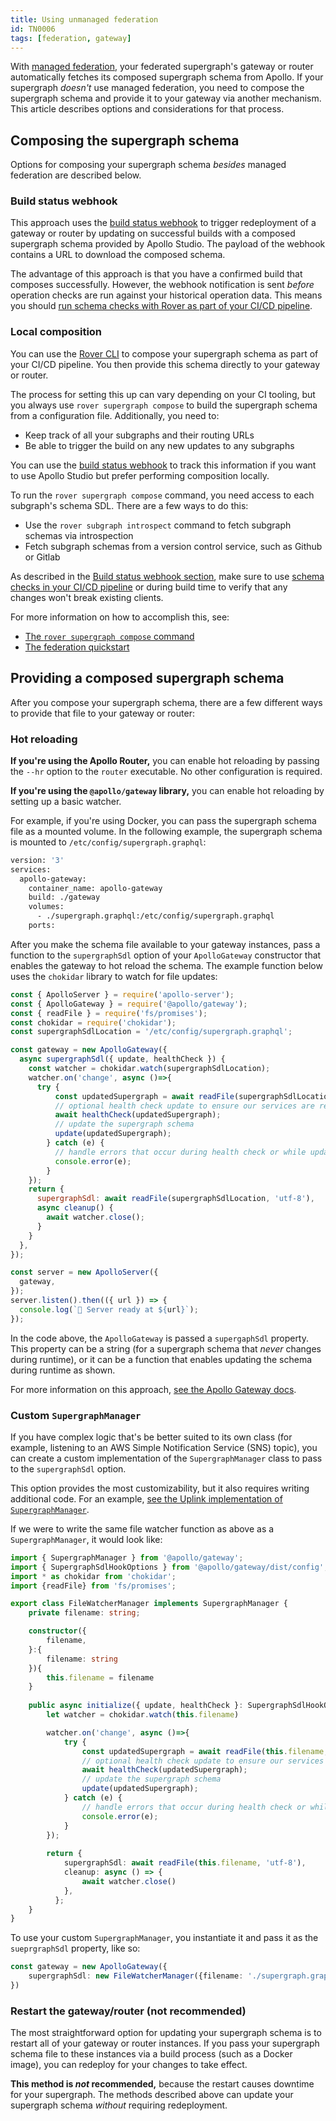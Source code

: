 ```yaml
---
title: Using unmanaged federation
id: TN0006
tags: [federation, gateway]
---
```


With [managed federation](/federation/managed-federation/overview/), your federated supergraph's gateway or router automatically fetches its composed supergraph schema from Apollo. If your supergraph _doesn't_ use managed federation, you need to compose the supergraph schema and provide it to your gateway via another mechanism. This article describes options and considerations for that process.

## Composing the supergraph schema

Options for composing your supergraph schema _besides_ managed federation are described below.

### Build status webhook

This approach uses the [build status webhook](/studio/build-status-notification) to trigger redeployment of a gateway or router by updating on successful builds with a composed supergraph schema provided by Apollo Studio. The payload of the webhook contains a URL to download the composed schema. 

The advantage of this approach is that you have a confirmed build that composes successfully. However, the webhook notification is sent _before_ operation checks are run against your historical operation data. This means you should [run schema checks with Rover as part of your CI/CD pipeline](/rover/commands/subgraphs/#checking-subgraph-schema-changes).

### Local composition

You can use the [Rover CLI](/rover/) to compose your supergraph schema as part of your CI/CD pipeline. You then provide this schema directly to your gateway or router.

The process for setting this up can vary depending on your CI tooling, but you always use `rover supergraph compose` to build the supergraph schema from a configuration file. Additionally, you need to:

- Keep track of all your subgraphs and their routing URLs
- Be able to trigger the build on any new updates to any subgraphs

You can use the [build status webhook](/studio/build-status-notification) to track this information if you want to use Apollo Studio but prefer performing composition locally.

To run the `rover supergraph compose` command, you need access to each subgraph's schema SDL. There are a few ways to do this: 

- Use the `rover subgraph introspect` command to fetch subgraph schemas via introspection
- Fetch subgraph schemas from a version control service, such as Github or Gitlab

As described in the [Build status webhook section](#build-status-webhook), make sure to use [schema checks in your CI/CD pipeline](/rover/commands/subgraphs/#checking-subgraph-schema-changes) or during build time to verify that any changes won't break existing clients. 

For more information on how to accomplish this, see: 

- [The `rover supergraph compose` command](/rover/commands/supergraphs#supergraph-compose)
- [The federation quickstart](/federation/quickstart/local-composition)

## Providing a composed supergraph schema

After you compose your supergraph schema, there are a few different ways to provide that file to your gateway or router:

### Hot reloading

**If you're using the Apollo Router,** you can enable hot reloading by passing the `--hr` option to the `router` executable. No other configuration is required.

**If you're using the `@apollo/gateway` library,** you can enable hot reloading by setting up a basic watcher.

For example, if you're using Docker, you can pass the supergraph schema file as a mounted volume. In the following example, the supergraph schema is mounted to `/etc/config/supergraph.graphql`:

```Dockerfile
version: '3'
services:
  apollo-gateway:
    container_name: apollo-gateway
    build: ./gateway
    volumes:
      - ./supergraph.graphql:/etc/config/supergraph.graphql
    ports:
```

After you make the schema file available to your gateway instances, pass a function to the `supergraphSdl` option of your `ApolloGateway` constructor that enables the gateway to hot reload the schema. The example function below uses the `chokidar` library to watch for file updates:

```js
const { ApolloServer } = require('apollo-server');
const { ApolloGateway } = require('@apollo/gateway');
const { readFile } = require('fs/promises');
const chokidar = require('chokidar');
const supergraphSdlLocation = '/etc/config/supergraph.graphql';

const gateway = new ApolloGateway({
  async supergraphSdl({ update, healthCheck }) {
    const watcher = chokidar.watch(supergraphSdlLocation);
    watcher.on('change', async ()=>{
      try {
          const updatedSupergraph = await readFile(supergraphSdlLocation, 'utf-8');
          // optional health check update to ensure our services are responsive
          await healthCheck(updatedSupergraph);
          // update the supergraph schema
          update(updatedSupergraph);
        } catch (e) {
          // handle errors that occur during health check or while updating the supergraph schema
          console.error(e);
        }
    });
    return {
      supergraphSdl: await readFile(supergraphSdlLocation, 'utf-8'),
      async cleanup() {
        await watcher.close();
      }
    }
  },
});

const server = new ApolloServer({
  gateway,
});
server.listen().then(({ url }) => {
  console.log(`🚀 Server ready at ${url}`);
});
```

In the code above, the `ApolloGateway` is passed a `supergaphSdl` property. This property can be a string (for a supergraph schema that _never_ changes during runtime), or it can be a function that enables updating the schema during runtime as shown.  

For more information on this approach, [see the Apollo Gateway docs](/federation/gateway.mdx#updating-the-supergraph-schema).

### Custom `SupergraphManager`

If you have complex logic that's be better suited to its own class (for example, listening to an AWS Simple Notification Service (SNS) topic), you can create a custom implementation of the `SupergraphManager` class to pass to the `supergraphSdl` option.

This option provides the most customizability, but it also requires writing additional code. For an example, [see the Uplink implementation of `SupergraphManager`](https://github.com/apollographql/federation/blob/main/gateway-js/src/supergraphManagers/UplinkSupergraphManager/index.ts). 

If we were to write the same file watcher function as above as a `SupergraphManager`, it would look like: 

```ts
import { SupergraphManager } from '@apollo/gateway';
import { SupergraphSdlHookOptions } from '@apollo/gateway/dist/config';
import * as chokidar from 'chokidar';
import {readFile} from 'fs/promises';

export class FileWatcherManager implements SupergraphManager {
    private filename: string; 

    constructor({
        filename,
    }:{
        filename: string
    }){
        this.filename = filename
    }
    
    public async initialize({ update, healthCheck }: SupergraphSdlHookOptions) {
        let watcher = chokidar.watch(this.filename)

        watcher.on('change', async ()=>{
            try {
                const updatedSupergraph = await readFile(this.filename, 'utf-8');
                // optional health check update to ensure our services are responsive
                await healthCheck(updatedSupergraph);
                // update the supergraph schema
                update(updatedSupergraph);
            } catch (e) {
                // handle errors that occur during health check or while updating the supergraph schema
                console.error(e);
            }
        });
        
        return {
            supergraphSdl: await readFile(this.filename, 'utf-8'),
            cleanup: async () => {
                await watcher.close()
            },
          };
    }   
}
```

To use your custom `SupergraphManager`, you instantiate it and pass it as the `sueprgraphSdl` property, like so:

```ts
const gateway = new ApolloGateway({
    supergraphSdl: new FileWatcherManager({filename: './supergraph.graphql'})
})
```

### Restart the gateway/router (not recommended)

The most straightforward option for updating your supergraph schema is to restart all of your gateway or router instances. If you pass your supergraph schema file to these instances via a build process (such as a Docker image), you can redeploy for your changes to take effect.

**This method is _not_ recommended,** because the restart causes downtime for your supergraph. The methods described above can update your supergraph schema _without_ requiring redeployment.